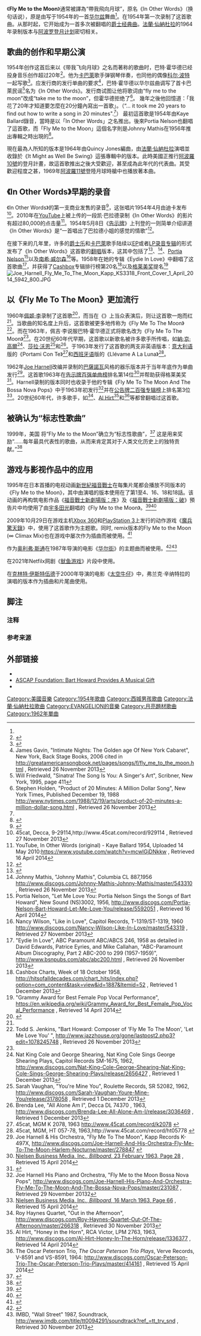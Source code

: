 {{noteTA
|1=zh-cn:猎天使魔女; zh-tw:魔兵驚天錄;
|2=zh-hans:弗兰克·西纳特拉;zh-hk:法蘭·仙納杜拉;zh-tw:法蘭克·辛納屈;
}}
{{Other uses|subject=舞曲|other=日版副標題同名日本漫畫|總之就是很可愛}}
{{Infobox song <!-- See Wikipedia:WikiProject_Songs -->
| name           = Fly Me to the Moon
| cover          = Kaye Ballard In Other Words Decca Records Inc. Catalog Number 9 29114 Photographed 15 April 2014.JPG
| caption        = 
| type           = song
| artist         = [[法蘭·仙納杜拉|法蘭·仙納杜拉]]
| album          = 
| published      = 
| released       = 1964年
<!-- 未知參數 | track_no       = 1 -->
| recorded       = 1964年6月9日
| genre          = {{le|传统流行音乐|Traditional pop}}
| length         = 2:30
| lyricist       = {{le|巴特·霍华德|Bart Howard}}{{refn|group="注释"|name="易车网"|译名参考自易车网。<ref name="易车网">{{cite web|author=张琪|title=【图文】感受群星经典魅力 第六届奥迪夏季音乐周|url=http://news.bitauto.com/areashopcar/20130909/1006220402.html|publisher=易车网|accessdate=2014-07-05|language=zh-cn|date=2013-09-09|quote=该曲由巴特·霍华德(Bart Howard)创作于1954年……是首华尔兹舞曲……他最有名的一首作品……这首歌曲因佩姬·李（Peggy Lee）演唱的版本而成名……第一首在月球上播放的人类歌曲|archive-date=2014-07-14|archive-url=https://web.archive.org/web/20140714190856/http://news.bitauto.com/areashopcar/20130909/1006220402.html|dead-url=no}}</ref>}}
| composer       = 巴特·霍华德
| label          = [[迪卡唱片公司|迪卡]]
| producer       = [[Sonny_Burke|Sonny Burke]]
| chart_position = 
| tracks         = 
<!-- 未知參數 | next           = "[[I_Wish_You_Love_(song)|I Wish You Love]]" -->
<!-- 未知參數 | next_no        = 2 -->
| misc           = 
}}
《'''Fly Me to the Moon'''》通常被譯為“帶我飛向月球”{{refnest|group="注释"|译名参考自搜狐网。<ref>{{cite web|author=董文|title=22首西城男孩经典情歌 随时欢唱的真爱时光(图)|url=http://music.yule.sohu.com/20090324/n262970372.shtml|publisher=搜狐网|accessdate=2014-06-30|date=2009-03-24|quote=7 Fly Me To The Moon(带我飞向月球)|archive-date=2014-07-14|archive-url=https://web.archive.org/web/20140714142126/http://music.yule.sohu.com/20090324/n262970372.shtml|dead-url=no}}</ref>}}，原名《In Other Words》（换句话说），原是由{{le|巴特·霍华德|Bart Howard}}写于1954年的一首[[华尔兹|华尔兹]]舞曲<ref name="易车网"/>。{{le|凯·巴拉德|Kaye Ballard}}在1954年第一次录制了这首歌曲。从那时起，它开始成为一首多次被翻唱的[[爵士经典曲|爵士经典曲]]。[[法蘭·仙納杜拉|法蘭·仙納杜拉]]的1964年录制版本与[[阿波罗登月计划|阿波罗登月计划]]密切相关。

== 歌曲的创作和早期公演 ==
1954年创作这首后来以《带我飞向月球》之名而著称的歌曲时，巴特·霍华德已经投身音乐创作超过20年<ref>{{cite web |url=http://data.desmoinesregister.com/dmr/famous-iowans/bart-howard |title=Famous Iowans - Bart Howard | The Des Moines Register | DesMoinesRegister.com |publisher=Data.desmoinesregister.com |date= |accessdate=2013-12-07 |language=en |archive-date=2013-12-07 |archive-url=https://archive.is/20131207062000/http://data.desmoinesregister.com/dmr/famous-iowans/bart-howard |dead-url=yes }}</ref>。他为[[卡巴萊|卡巴萊]]歌手弹钢琴伴奏，也同他的偶像[[科尔·波特|科尔·波特]]{{refn|group="注释"|美国作词家、作曲家，译名参考自新浪网。<ref>{{cite web|author=zjy|title=那些深受精神疾病折磨的作家和艺术家|url=http://book.sina.com.cn/newsyc/a/2013-04-18/1135454057.shtml|publisher=新浪网|accessdate=2014-07-05|language=zh-cn|date=2013-04-18|quote=科尔·波特(Cole Porter)，美国词作家和曲作家|archive-date=2014-07-14|archive-url=https://web.archive.org/web/20140714231504/http://book.sina.com.cn/newsyc/a/2013-04-18/1135454057.shtml|dead-url=no}}</ref>}}一起写歌<ref name="nytimes2004">{{cite news |author=By STEPHEN HOLDENPublished: February 23, 2004 |url=http://www.nytimes.com/2004/02/23/arts/bart-howard-88-songwriter-known-for-fly-me-to-the-moon.html |title=Bart Howard, 88, Songwriter Known for 'Fly Me to the Moon' - New York Times |publisher=Nytimes.com |date=2004-02-23 |accessdate=2013-12-07 |language=en |archive-date=2013-12-19 |archive-url=https://web.archive.org/web/20131219204841/http://www.nytimes.com//2004/02/23/arts/bart-howard-88-songwriter-known-for-fly-me-to-the-moon.html |dead-url=no }}</ref>。应发行商的发行单曲的要求<ref>James Gavin, "Intimate Nights: The Golden age Of New York Cabaret", New York, Back Stage Books, 2006 cited in http://greatamericansongbook.net/pages/songs/f/fly_me_to_the_moon.html {{Wayback|url=http://greatamericansongbook.net/pages/songs/f/fly_me_to_the_moon.html |date=20160818092042 }}, Retrieved 26 November 2013</ref>，巴特·霍华德以华尔兹曲调写了首卡巴萊民谣<ref name="autogenerated411">Will Friedwald, "Sinatra! The Song Is You: A Singer's Art", Scribner, New York, 1995, page 411</ref>名为《In Other Words》。发行商试图让他将歌词由“fly me to the moon”改成“take me to the moon”，但霍华德拒绝了<ref name="nytimes1988">Stephen Holden, "Product of 20 Minutes: A Million Dollar Song", New York Times, Published December 19, 1988 http://www.nytimes.com/1988/12/19/arts/product-of-20-minutes-a-million-dollar-song.html {{Wayback|url=http://www.nytimes.com/1988/12/19/arts/product-of-20-minutes-a-million-dollar-song.html |date=20131219212335 }}, Retrieved 26 November 2013</ref>。 幾年之後他回憶道：「我花了20年才知道要怎麼在20分鐘內寫出一首歌」。（“... it took me 20 years to find out how to write a song in 20 minutes".<ref name="nytimes1988"/>）
最初這首歌是1954年由Kaye Ballard錄音，當時是以「In Other Words」之名推出。後來Portia Nelson也翻唱了這首歌，而「Fly Me to the Moon」這個名字則是Johnny Mathis在1956年推出專輯之時出現的<ref>{{cite news|title=第一首在月亮上播放的人类歌曲|url=http://news.qq.com/a/20071011/004270.htm|accessdate=2014-06-30|newspaper=腾讯网|date=2007-10-11|language=zh-cn|quote=是首华尔兹舞曲……一位出版商建议将其改名为"Take Me to the Moon"……这首歌定名为我们今天看到的"Fly Me to the Moon"……佩姬·李1960年演唱的版本成名……这首歌被写成"Fly Me to the Moon(In Other Words)"……多丽丝·黛、朱迪·贾 兰等好莱坞女星演唱……通过阿波罗飞船送上月球……第一首在月球上播放的人类歌曲|archive-date=2019-10-16|archive-url=https://web.archive.org/web/20191016183312/https://www.qq.com/?froma|dead-url=no}}</ref>。

現在最為人所知的版本是1964年由Quincy Jones編曲，由[[法蘭·仙納杜拉|法蘭·仙納杜拉]]演唱並收錄於《It Might as Well Be Swing》這張專輯中的版本。此時美國正推行[[阿波羅10號|阿波羅10號]]的登月計畫，故這首歌推出之後大受歡迎，甚至成為此年代的代表曲。其受歡迎程度之甚，1969年[[阿波羅11號|阿波羅11號]]登陸月球時艙中也播放著本曲。

==《In Other Words》早期的录音==
{{le|凯·巴拉德|Kaye Ballard}}《In Other Words》的第一支商业发售的录音<ref>{{cite web |title=Kaye Ballard, "In Other Words", Decca, 9-29114, 1954 |url=http://www.discogs.com/Kaye-Ballard-In-Other-Words-Lazy-Afternoon/release/4935944 |accessdate=26 November 2013 |language=en |archive-date=2015-06-12 |archive-url=https://web.archive.org/web/20150612070525/http://www.discogs.com/Kaye-Ballard-In-Other-Words-Lazy-Afternoon/release/4935944 |dead-url=no }}</ref>，这张唱片1954年4月由迪卡发布<ref>45cat, Decca, 9-29114,http://www.45cat.com/record/929114 {{Wayback|url=http://www.45cat.com/record/929114 |date=20141213023516 }}, Retrieved 27 November 2013</ref>。2010年在[[YouTube|YouTube]]上被上传的一段凯·巴拉德录制《In Other Words》的影片有超过80,000的点击量<ref>YouTube, In Other Words (original) - Kaye Ballard 1954, Uploaded 14 May 2010:https://www.youtube.com/watch?v=mcwlGjDNkkw {{Wayback|url=https://www.youtube.com/watch?v=mcwlGjDNkkw |date=20141027220049 }}, Retrieved 16 April 2014</ref>。1954年5月8日《[[告示牌_(雜誌)|告示牌]]》上刊登的一则简单介绍讲道《In Other Words》是“一首唱出了巴拉德小姐的感觉的情歌”<ref>{{cite journal|url=http://books.google.com.au/books?id=YB8EAAAAMBAJ&pg=PA24&redir_esc=y#v=onepage&q&f=false|title=Nielsen Business Media, Inc., ''Billboard'',|date=1954-05-08|page=24|accessdate=15 April 2014|journal=|archive-date=2014-04-17|archive-url=https://web.archive.org/web/20140417023755/http://books.google.com.au/books?id=YB8EAAAAMBAJ&pg=PA24&redir_esc=y#v=onepage&q&f=false|dead-url=no}}</ref>。

在接下来的几年里，许多的[[爵士乐|爵士乐]]和[[卡巴萊|卡巴萊]]歌手陆续以[[迷你專輯|EP]]或者[[密紋唱片|LP录音]][[音樂專輯|专辑]]的形式发布了《In Other Words》这首歌的[[翻唱|翻唱]]版本，这其中包括了{{le|克里斯·康纳|Chris Connor}}<ref>{{cite web|title=Chris Connor - Chris (Vinyl, LP)|url=http://www.discogs.com/Chris-Connor-Chris/release/805394|publisher=Discogs|accessdate=2014-07-05|language=en|quote=B6 In Other Words……|archive-date=2013-12-11|archive-url=https://web.archive.org/web/20131211233238/http://www.discogs.com/Chris-Connor-Chris/release/805394|dead-url=no}}</ref>、{{le|约翰尼·马蒂斯|Johnny Mathis}}<ref>Johnny Mathis, "Johnny Mathis", Columbia CL 887,1956 http://www.discogs.com/Johnny-Mathis-Johnny-Mathis/master/543310 {{Wayback|url=http://www.discogs.com/Johnny-Mathis-Johnny-Mathis/master/543310 |date=20141225033322 }}, Retrieved 26 November 2013</ref>{{refn|group="注释"|美国黑人歌手，译名参考自光明网。<ref>{{cite web|title=金润吉有绝对优势走更远|url=http://news.gmw.cn/newspaper/2013-09/08/content_2082686.htm|publisher=光明网|accessdate=2014-07-05|language=zh-cn|date=2013-09-08|quote=美国黑人歌手Johnny Mathis（约翰尼·马蒂斯）|archive-date=2014-07-15|archive-url=https://web.archive.org/web/20140715014650/http://news.gmw.cn/newspaper/2013-09/08/content_2082686.htm|dead-url=no}}</ref>}}、[[Portia_Nelson|Portia Nelson]]<ref>Portia Nelson, "Let Me Love You: Portia Nelson Sings the Songs of Bart Howard", New Sound (NS)3002, 1956,  http://www.discogs.com/Portia-Nelson-Bart-Howard-Let-Me-Love-You/release/5592051 {{Wayback|url=http://www.discogs.com/Portia-Nelson-Bart-Howard-Let-Me-Love-You/release/5592051 |date=20161019102123 }}, Retrieved 16 April 2014</ref>以及[[南希·威尔森|南希·威尔森]]<ref>Nancy Wilson, "Like in Love", Capitol Records, T-1319/ST-1319, 1960 http://www.discogs.com/Nancy-Wilson-Like-In-Love/master/543319 {{Wayback|url=http://www.discogs.com/Nancy-Wilson-Like-In-Love/master/543319 |date=20150222133931 }}, Retrieved 27 November 2013</ref>{{refn|group="注释"|译名参考自腾讯网。<ref>{{cite web|author=celiawu|title=图文：南希-威尔森获得最佳爵士演唱专辑奖|url=http://ent.qq.com/a/20070212/000352.htm|accessdate=2014-07-05|language=zh-cn|date=2007-02-12|quote=南希·威尔森（Nancy Wilson）凭借专辑《Tur……|archive-date=2014-07-14|archive-url=https://web.archive.org/web/20140714230303/http://ent.qq.com/a/20070212/000352.htm|dead-url=no}}</ref>}}等。{{le|埃迪·戈梅|Eydie Gormé}}{{refn|group="注释"|美国女歌手，曾获得格莱美奖，译名参考自搜狐娱乐。<ref>{{cite news|author=王钲|title=格莱美传奇女歌手埃迪-戈梅去世 享年84岁|url=http://yule.sohu.com/20130812/n383955105.shtml|accessdate=2014-07-05|newspaper=搜狐娱乐|date=2013-08-12|language=zh-cn|quote=美国传奇女歌手……曾获得格莱美奖的埃迪·戈梅（Eydie Gorme）不幸逝世|archive-date=2014-07-14|archive-url=https://web.archive.org/web/20140714212718/http://yule.sohu.com/20130812/n383955105.shtml|dead-url=no}}</ref>}}1958年在她的专辑《Eydie In Love》中翻唱了这首歌曲<ref>"Eydie In Love", ABC Paramount ABC/ABCS 246, 1958 as detailed in David Edwards, Patrice Eyries, and Mike Callahan, "ABC-Paramount Album Discography, Part 2 ABC-200 to 299 (1957-1959)", http://www.bsnpubs.com/abc/abc200.html {{Wayback|url=http://www.bsnpubs.com/abc/abc200.html |date=20161016193822 }}, Retrieved 26 November 2013</ref>，并获得了[[Cashbox_(magazine)|Cashbox]]专辑排行榜第20名<ref>Cashbox Charts, Week of 18 October 1958, http://hitsofalldecades.com/chart_hits/index.php?option=com_content&task=view&id=1887&Itemid=52 {{Wayback|url=http://hitsofalldecades.com/chart_hits/index.php?option=com_content&task=view&id=1887&Itemid=52 |date=20180919161424 }}, Retrieved 1 December 2013</ref>以及[[格莱美奖|格莱美奖]]提名<ref>"Grammy Award for Best Female Pop Vocal Performance", https://en.wikipedia.org/wiki/Grammy_Award_for_Best_Female_Pop_Vocal_Performance {{Wayback|url=https://en.wikipedia.org/wiki/Grammy_Award_for_Best_Female_Pop_Vocal_Performance |date=20140714053754 }}, Retrieved 14 April 2014</ref>
[[File:Joe_Harnell_Fly_Me_To_The_Moon_Kapp_KS3318_Front_Cover_1_April_2014_5942_800.JPG|thumb]]

==以《Fly Me To The Moon》更加流行==
{{Quote box
 |title = 歌词
 |quote = 
Fly me to the moon And let me play among the stars

Let me see what Spring is like On Jupiter and Mars

In other words,hold my hand!

In other words,darling,kiss me!

Fill my heart with song And let me sing forevermore

You are all I long for All I worship and adore

In other words,please be true!

In other words,I love you!
}}
1960年[[佩姬·李|佩姬·李]]{{refn|group="注释"|name="易车网"}}录制了这首歌<ref>{{citeweb|title=Peggy Lee, "Pretty Eyes",Capitol T 1401 /ST 1401, 1960|url=http://www.discogs.com/Peggy-Lee-Pretty-Eyes/master/360670|accessdate=26 November 2013|language=en|archive-date=2015-03-06|archive-url=https://web.archive.org/web/20150306071046/http://www.discogs.com/Peggy-Lee-Pretty-Eyes/master/360670|dead-url=no}}</ref>，而当在《{{le|艾德·苏利文秀|The Ed Sullivan Show}}》{{refn|group="注释"|美国一档电视节目，二十世纪五十年代曾有高达50%的[[收视率|收视率]]，[[猫王|猫王]]就是凭借在这个节目中的表演而出名，译名参考自新浪网<ref>{{cite web|author=yxj|title=McGuire姐妹合唱团成员去世 享年84岁|url=http://ent.sina.com.cn/y/2012-09-11/10193737939.shtml|publisher=新浪网|accessdate=2014-07-06|language=zh-cn|date=2012-09-11|quote=电视节目“艾德-苏利文秀”(The Ed Sullivan Show)上……猫王就是在这个节目中一炮而红|archive-date=2014-07-14|archive-url=https://web.archive.org/web/20140714183156/http://ent.sina.com.cn/y/2012-09-11/10193737939.shtml|dead-url=no}}</ref>，部分来源翻译成《艾德苏利文剧场》<ref>{{cite web|author=DinK|title=传统媒体的逆袭：电视行业为何迎来黄金时代？|url=http://www.199it.com/archives/109128.html|publisher=199IT|accessdate=2014-07-06|language=zh-cn|date=2013-05-04|quote=电视综艺节目“艾德苏利文剧场”（The Ed Sullivan Show）|archive-date=2014-07-14|archive-url=https://web.archive.org/web/20140714145614/http://www.199it.com/archives/109128.html|dead-url=no}}</ref>}}上当众表演后，则让这首歌一炮而红<ref name="nytimes2004"/>。当歌曲的知名度上升后，这首歌被更多地传称为《Fly Me To The Moon》<ref>Todd S. Jenkins, "Bart Howard: Composer of 'Fly Me To The Moon', 'Let Me Love You' ", http://www.jazzhouse.org/gone/lastpost2.php3?edit=1078245748 {{Wayback|url=http://www.jazzhouse.org/gone/lastpost2.php3?edit=1078245748 |date=20181204010131 }}, Retrieved 26 November 2013</ref>。而在1963年，佩吉·李说服巴特·霍华德正式将歌名改为《Fly Me To The Moon》<ref name="nytimes1988"/>。在20世纪60年代早期，这首歌以新歌名被许多歌手所传唱，如[[納·京·高爾|納·京·高爾]]<ref>Nat King Cole and George Shearing, Nat King Cole Sings George Shearing Plays, Capitol Records SM-1675, 1962, http://www.discogs.com/Nat-King-Cole-George-Shearing-Nat-King-Cole-Sings-George-Shearing-Plays/release/2656427 {{Wayback|url=http://www.discogs.com/Nat-King-Cole-George-Shearing-Nat-King-Cole-Sings-George-Shearing-Plays/release/2656427 |date=20120813053407 }}, Retrieved 1 December 2013</ref>、[[莎拉·沃恩|莎拉·沃恩]]<ref>Sarah Vaughan, "You're Mine You", Roulette Records, SR 52082, 1962, http://www.discogs.com/Sarah-Vaughan-Youre-Mine-You/release/3178058 {{Wayback|url=http://www.discogs.com/Sarah-Vaughan-Youre-Mine-You/release/3178058 |date=20160308200106 }}, Retrieved 1 December 2013</ref>和{{le|布兰达·李|Brenda Lee}}<ref>Brenda Lee, "All Alone Am I", Decca DL 74370 , 1963, http://www.discogs.com/Brenda-Lee-All-Alone-Am-I/release/3036469 {{Wayback|url=http://www.discogs.com/Brenda-Lee-All-Alone-Am-I/release/3036469 |date=20150926083427 }}, Retrieved 1 December 2013</ref>{{refn|group="注释"|美国乡村音乐歌手，译名参考自腾讯网。<ref>{{cite web|author=洋娃娃|title=Four Tops、Brenda Lee获51届格莱美终身成就奖|url=http://ent.qq.com/a/20081225/000222.htm|publisher=腾讯网|accessdate=2014-07-06|language=zh-cn|date=2008-12-25|quote=乡村音乐歌手布兰达·李(Brenda Lee)|archive-date=2014-07-14|archive-url=https://web.archive.org/web/20140714202849/http://ent.qq.com/a/20081225/000222.htm|dead-url=no}}</ref>}}。{{le|科尼·弗朗西斯|Connie Francis}}{{refn|group="注释"|五六十年代流行乐歌手，译名参考自新浪网。<ref>{{cite web|author=龙龙|title=老牌歌手科尼-弗朗西斯住院 错过纽约演出(图)|url=http://ent.sina.com.cn/y/2008-07-26/12332115348.shtml|publisher=新浪网|accessdate=2014-07-06|language=zh-cn|date=2008-07-26|quote=歌手科尼-弗朗西斯(Connie Francis(听歌))……五六十年代时风靡整个流行乐坛|archive-date=2014-07-14|archive-url=https://web.archive.org/web/20140714223524/http://ent.sina.com.cn/y/2008-07-26/12332115348.shtml|dead-url=no}}</ref>}}于1963年发行了这首歌的两支非英语版本：[[意大利语|意大利语]]版的《Portami Con Te》<ref>45cat, MGM K 2078, 1963 http://www.45cat.com/record/k2078 {{Wayback|url=http://www.45cat.com/record/k2078 |date=20131211075417 }}</ref>和[[西班牙语|西班牙语]]版的《Llévame A La Luna》<ref>45cat, MGM, HT 057-78, 1963,http://www.45cat.com/record/ht05778 {{Wayback|url=http://www.45cat.com/record/ht05778 |date=20131211075258 }}</ref>。

1962年[[Joe_Harnell|Joe Harnell]]改编并录制的[[巴薩諾瓦|巴薩諾瓦]]风格的器乐版本并于当年年底作为单曲发行<ref>Joe Harnell & His Orchestra, "Fly Me To The Moon", Kapp Records K-497X, http://www.discogs.com/Joe-Harnell-And-His-Orchestra-Fly-Me-To-The-Moon-Harlem-Nocturne/master/278847 {{Wayback|url=http://www.discogs.com/Joe-Harnell-And-His-Orchestra-Fly-Me-To-The-Moon-Harlem-Nocturne/master/278847 |date=20150310041743 }}</ref>。这首歌1963年在[[告示牌百强单曲榜|告示牌百强单曲榜]]排名第14位<ref>[http://books.google.com.au/books?id=dgsEAAAAMBAJ&pg=PA51&redir_esc=y#v=snippet&q=hot%201oo%20harnell%2028&f=false Nielsen Business Media, Inc., ''Billboard'', 23 February 1963, Page 28] {{Wayback|url=http://books.google.com.au/books?id=dgsEAAAAMBAJ&pg=PA51&redir_esc=y#v=snippet&q=hot%201oo%20harnell%2028&f=false |date=20140323172734 }}, Retrieved 15 April 2014</ref>并帮助获得格莱美奖<ref>{{cite web |url=http://articles.latimes.com/2005/jul/17/local/me-harnell17 |title=Joe Harnell, 80; Pianist, Conductor, Composer, Arranger - Los Angeles Times |publisher=Articles.latimes.com |date=1994-09-29 |accessdate=2013-12-07 |archive-date=2013-12-18 |archive-url=https://web.archive.org/web/20131218082414/http://articles.latimes.com/2005/jul/17/local/me-harnell17 |dead-url=no }}</ref>。Harnell录制的版本同时也收录于他的专辑《Fly Me To The Moon And The Bossa Nova Pops》中于1963年初发行<ref>Joe Harnell His Piano and Orchestra, "Fly Me to the Moon Bossa Nova Pops", http://www.discogs.com/Joe-Harnell-His-Piano-And-Orchestra-Fly-Me-To-The-Moon-And-The-Bossa-Nova-Pops/master/231087 {{Wayback|url=http://www.discogs.com/Joe-Harnell-His-Piano-And-Orchestra-Fly-Me-To-The-Moon-And-The-Bossa-Nova-Pops/master/231087 |date=20150612080643 }}, Retrieved 29 November 20132</ref>并在[[公告牌二百强专辑榜|公告牌二百强专辑榜]]上排名第3位<ref>[http://books.google.com.au/books?id=eQsEAAAAMBAJ&pg=66&redir_esc=y#v=snippet&q=harnell%2050%20150%20stereo%20monaural&f=false Nielsen Business Media, Inc., ''Billboard'', 16 March 1963, Page 66] {{Wayback|url=http://books.google.com.au/books?id=eQsEAAAAMBAJ&pg=66&redir_esc=y#v=snippet&q=harnell%2050%20150%20stereo%20monaural&f=false |date=20140417034257 }}, Retrieved 15 April 2014</ref>。20世纪60年代，许多歌手，如{{le|罗伊·海恩斯|Roy Haynes}}<ref>Roy Haynes Quartet, "Out in the Afternoon", http://www.discogs.com/Roy-Haynes-Quartet-Out-Of-The-Afternoon/master/266318 {{Wayback|url=http://www.discogs.com/Roy-Haynes-Quartet-Out-Of-The-Afternoon/master/266318 |date=20150609220023 }}, Retrieved 30 November 2013</ref>{{refn|group="注释"|美国爵士音乐家，译名参考自新浪网。<ref>{{cite web|title=多莉·帕顿获颁格莱美终身成就奖|url=http://sh.sina.com.cn/news/2010-12-30/0112167672.html|publisher=新浪网|accessdate=2014-07-07|date=2010-12-30|quote=爵士音乐家罗伊·海恩斯（Roy Haynes）|archive-date=2014-07-14|archive-url=https://web.archive.org/web/20140714215333/http://sh.sina.com.cn/news/2010-12-30/0112167672.html|dead-url=no}}</ref>}}、[[Al_Hirt|Al Hirt]]<ref>Al Hirt, "Honey in the Horn", RCA Victor, LPM 2763, 1963, http://www.discogs.com/Al-Hirt-Honey-In-The-Horn/release/1336377 {{Wayback|url=http://www.discogs.com/Al-Hirt-Honey-In-The-Horn/release/1336377 |date=20141118015612 }}, Retrieved 14 April 2014</ref>和{{le|奥斯卡·彼得森|Oscar Peterson}}<ref>The Oscar Peterson Trio, ''The Oscar Peterson Trio Plays'', Verve Records, V-8591 and VS-8591, 1964: http://www.discogs.com/Oscar-Peterson-Trio-The-Oscar-Peterson-Trio-Plays/master/414161 {{Wayback|url=http://www.discogs.com/Oscar-Peterson-Trio-The-Oscar-Peterson-Trio-Plays/master/414161 |date=20150612073608 }}, Retrieved 15 April 2014</ref>{{refn|group="注释"|美国爵士音乐家，译名参考自新浪网。<ref>{{cite web|title=加拿大感恩节推选十大最具代表性乐队艺人(图)|url=http://ent.sina.com.cn/y/2010-10-11/10403108541.shtml|publisher=新浪网|accessdate=2014-07-07|date=2010-12-30|quote=奥斯卡·彼得森(Oscar Peterson，1925-2007)……出生在魁北克的彼得森被爵士大师艾灵顿公爵称为“琴键王公”|archive-date=2014-07-14|archive-url=https://web.archive.org/web/20140714230101/http://ent.sina.com.cn/y/2010-10-11/10403108541.shtml|dead-url=no}}</ref>}}等都曾翻唱过这首歌。

==被确认为“标志性歌曲”==
1999年，美国{{le|歌曲创作名人堂|Songwriters Hall of Fame}} 将“Fly Me to the Moon”确立为“标志性歌曲”，<ref>{{cite web |url=http://www.songwritershalloffame.org/ceremony/C3111 |title=1999 Award and Induction Ceremony |publisher=Songwriters Hall of Fame |date=1999-06-09 |accessdate=2013-12-07 |deadurl=yes |archiveurl=https://web.archive.org/web/20131207000556/http://songwritershalloffame.org/ceremony/C3111 |archivedate=2013-12-07 }}</ref> 这是用来奖励“……每年最具代表性的歌曲，从而来肯定其对于人类文化历史上的独特贡献。”<ref>{{cite web |url=http://www.songwritershalloffame.org/ceremony/awards/C3006 |title=Towering Song |publisher=Songwriters Hall of Fame |date= |accessdate=2013-12-07 |archive-date=2013-12-07 |archive-url=https://web.archive.org/web/20131207005202/http://songwritershalloffame.org/ceremony/awards/C3006 |dead-url=yes }}</ref>
<!--== 翻唱 ==
*與日本動畫[[新世紀福音戰士|新世紀福音戰士]]有關的翻唱者
**CLAIRE
**[[高橋洋子|高橋洋子]]
**[[三石琴乃|三石琴乃]]
**[[宮村優子|宮村優子]]
**[[林原惠|林原惠]]
**[[宇多田光|宇多田光]]

*游戏[[魔兵驚天錄|魔兵驚天錄]]中的翻唱者是[[Helena_Noguerra|Helena Noguerra]]
*[[小野麗莎|小野麗莎]]

*[[鍾嘉欣|鍾嘉欣]]

*[[王俪婷|王俪婷]]（Olivia Ong）

*[[張根碩|張根碩]]
-->

== 游戏与影视作品中的应用 ==
1995年在日本首播的电视动画[[新世紀福音戰士|新世紀福音戰士]]在每集片尾都会播放不同版本的《Fly Me to the Moon》，其中由{{Link-ja|CLAIRE|クレア・リトリー}}演唱的版本使用在了第1至4、16、18和18話。该动画的再构筑电影作品《[[福音戰士新劇場版：序|福音戰士新劇場版：序]]》及《[[福音戰士新劇場版：破|福音戰士新劇場版：破]]》預告片中均使用了由[[宇多田光|宇多田光]]翻唱的《Fly Me to the Moon》。<ref>{{cite news|author=⺌愛ギリシ〆|title=宇多田光献唱[EVA]新剧场版主题曲|url=http://game.21cn.com/comic/overseanews/2007/07/02/3324794.shtml|accessdate=2014-06-30|newspaper=21CN游戏频道|date=2007-07-02|language=zh-cn|quote=福音名曲《Fly Me To The Moon》……全新REMIX的版本命名为《Fly Me To The Moon (In Other Words) -2007 MIX-》……预告片中的背景音乐……|deadurl=yes|archiveurl=https://web.archive.org/web/20140714225739/http://game.21cn.com/comic/overseanews/2007/07/02/3324794.shtml|archivedate=2014-07-14}}</ref><ref>{{cite web|title=宇多田翻唱经典　首次EP六月引进发行(附图)|url=http://ent.sina.com.cn/pop_music/2000-06-01/7297.shtml|publisher=新浪网|accessdate=2014-07-05|quote=这首翻唱曲是宇多田相当喜欢的一首……如法兰克辛纳屈、东尼班奈特|archive-date=2014-07-14|archive-url=https://web.archive.org/web/20140714171315/http://ent.sina.com.cn/pop_music/2000-06-01/7297.shtml|dead-url=no}}</ref>

2009年10月29日在游戏主机[[Xbox_360|Xbox 360]]和[[PlayStation_3|PlayStation 3]]上发行的动作游戏《[[魔兵驚天錄|魔兵驚天錄]]》中，使用了这首歌作为主题歌。同时, remix版本的Fly Me to the Moon (∞ Climax Mix)也在游戏中屡次作为插曲而被使用。<ref>{{cite web|author=nuckles87|title=Tuesday Tunes: Bayonetta’s Fly Me to the Moon|date=27 March 2012|url=http://segabits.com/blog/2012/03/27/tuesday-tunes-bayonettas-fly-me-to-the-moon/|accessdate=1 December 2013|archive-date=2015-07-27|archive-url=https://web.archive.org/web/20150727034250/http://segabits.com/blog/2012/03/27/tuesday-tunes-bayonettas-fly-me-to-the-moon/|dead-url=yes}}</ref>

作为[[奥利弗·斯通|奥利弗·斯通]]在1987年导演的电影《[[华尔街_(1987年电影)|华尔街]]》的主题曲而被使用。<ref>{{cite web|author=stark|title=父性的丧失与金钱帝国|url=http://bridgetoheart.com/?p=206|publisher=心理之桥网|accessdate=2014-06-30|language=zh-cn|date=2013-01-13|quote=电影《华尔街》的开头，随着经典的华尔兹舞曲《Fly me to the moon》的旋律……|archive-date=2014-07-23|archive-url=https://web.archive.org/web/20140723181325/http://bridgetoheart.com/?p=206|dead-url=no}}</ref><ref>IMBD, "Wall Street" 1987, Soundtrack, http://www.imdb.com/title/tt0094291/soundtrack?ref_=tt_trv_snd {{Wayback|url=http://www.imdb.com/title/tt0094291/soundtrack?ref_=tt_trv_snd |date=20150526063143 }}, Retrieved 30 November 2013</ref>

在2021年Netfilx网剧《[[鱿鱼游戏|鱿鱼游戏]]》片段中使用。

在[[克林特·伊斯特伍德|克林特·伊斯特伍德]]于2000年导演的电影《[[太空牛仔|太空牛仔]]》中，弗兰克·辛纳特拉的演唱的版本作为插曲和片尾曲使用。

==脚注==
===注释===
<references group="注释"/>
===参考来源===
{{reflist|colwidth=30em}}

==外部链接==
* {{MetroLyrics song|nat-king-cole|in-other-words}}<!-- Licensed lyrics provider -->{{失效鏈接}}
* [http://www.ascapfoundation.org/playback/2011/06/foundation/bart_howard.aspx?presentation=foundation ASCAP Foundation: Bart Howard Provides A Musical Gift]{{Wayback|url=http://www.ascapfoundation.org/playback/2011/06/foundation/bart_howard.aspx?presentation=foundation |date=20131214104415 }}
* {{MusicBrainz work|id=3431f95f-5b1b-3ba3-8ede-da3f8e61b3c4|name=Fly Me to the Moon (In Other Words)}}

{{新世紀福音戰士系列}}

{{Authority control}}
{{DEFAULTSORT:Fly Me to the Moon}}
[[Category:美國音樂|Category:美國音樂]]
[[Category:1954年歌曲|Category:1954年歌曲]]
[[Category:西城男孩歌曲|Category:西城男孩歌曲]]
[[Category:法蘭·仙納杜拉歌曲|Category:法蘭·仙納杜拉歌曲]]
[[Category:EVANGELION的音樂|Category:EVANGELION的音樂]]
[[Category:月亮題材歌曲|Category:月亮題材歌曲]]
[[Category:1962年單曲|Category:1962年單曲]]